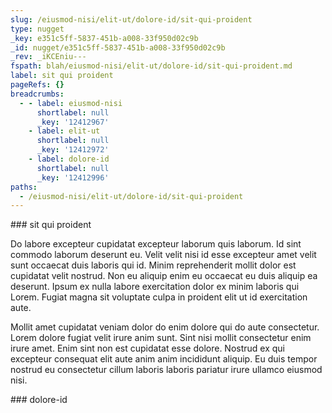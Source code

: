 ```yaml
---
slug: /eiusmod-nisi/elit-ut/dolore-id/sit-qui-proident
type: nugget
_key: e351c5ff-5837-451b-a008-33f950d02c9b
_id: nugget/e351c5ff-5837-451b-a008-33f950d02c9b
_rev: _iKCEniu---
fspath: blah/eiusmod-nisi/elit-ut/dolore-id/sit-qui-proident.md
label: sit qui proident
pageRefs: {}
breadcrumbs:
  - - label: eiusmod-nisi
      shortlabel: null
      _key: '12412967'
    - label: elit-ut
      shortlabel: null
      _key: '12412972'
    - label: dolore-id
      shortlabel: null
      _key: '12412996'
paths:
  - /eiusmod-nisi/elit-ut/dolore-id/sit-qui-proident
---
```


<NuggetArea>
<Nugget slug="/eiusmod-nisi/elit-ut/dolore-id/sit-qui-proident" type="nugget" _key="e351c5ff-5837-451b-a008-33f950d02c9b" _id="nugget/e351c5ff-5837-451b-a008-33f950d02c9b" _rev="_iKCEniu---" fspath="blah/eiusmod-nisi/elit-ut/dolore-id/sit-qui-proident.md" label="sit qui proident" paths="/eiusmod-nisi/elit-ut/dolore-id/sit-qui-proident">
<NuggetBody>
### sit qui proident

Do labore excepteur cupidatat excepteur laborum quis laborum. Id sint commodo laborum deserunt eu. Velit velit nisi id esse excepteur amet velit sunt occaecat duis laboris qui id. Minim reprehenderit mollit dolor est cupidatat velit nostrud. Non eu aliquip enim eu occaecat eu duis aliquip ea deserunt. Ipsum ex nulla labore exercitation dolor ex minim laboris qui Lorem. Fugiat magna sit voluptate culpa in proident elit ut id exercitation aute.

Mollit amet cupidatat veniam dolor do enim dolore qui do aute consectetur. Lorem dolore fugiat velit irure anim sunt. Sint nisi mollit consectetur enim irure amet. Enim sint non est cupidatat esse dolore. Nostrud ex qui excepteur consequat elit aute anim anim incididunt aliquip. Eu duis tempor nostrud eu consectetur cillum laboris laboris pariatur irure ullamco eiusmod nisi.

</NuggetBody>
<Breadcrumbs>
<Crumbs>
<Crumb _key="12412967" label="eiusmod-nisi" /><Crumb _key="12412972" label="elit-ut" /><Crumb _key="12412996" label="dolore-id" />
</Crumbs>
</Breadcrumbs>
</Nugget>

<NuggetsInbound>
</NuggetsInbound>
<NuggetsOutbound>
</NuggetsOutbound>
</NuggetArea>
<PassagesInbound>
<Passage direction="inbound" type="passage" _key="12412996" _id="passage/12412996" _rev="_iKCEnim---" label="dolore-id" passage="dolore-id" fspath="blah/eiusmod-nisi/elit-ut/dolore-id" paths="/eiusmod-nisi/elit-ut/dolore-id" slug="/eiusmod-nisi/elit-ut/dolore-id">
<NuggetBody>
### dolore-id

</NuggetBody>
<Breadcrumbs>
<Crumbs>
<Crumb _key="12412967" label="eiusmod-nisi" /><Crumb _key="12412972" label="elit-ut" />
</Crumbs>
</Breadcrumbs>
</Passage>

</PassagesInbound>
<PassagesOutbound>
</PassagesOutbound>
